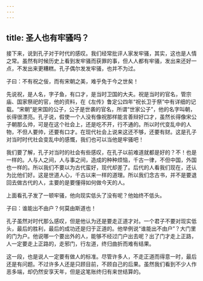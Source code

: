 ```yaml
---
---
---
```

title: 圣人也有牢骚吗？
---




接下来，说到孔子对于时代的感叹。我们经常批评人家发牢骚，其实，这也是人情之常。虽然有时候历史上看到发牢骚而获罪的事，但人人都有牢骚，发出来还好一点，不发出来更糟糕。孔子偶尔发发牢骚，也并不为过。

子曰：不有祝之佞，而有宋朝之美，难乎免于今之世矣！

先说祝，是人名，字子鱼，有口才，是当时卫国的大夫。祝是当时的官名，管宗庙、国家祭祀的官，他的资料，在《左传》鲁定公四年“祝长卫于祭”中有详细的记载。“宋朝”是宋国的公子，公子是世袭的官名，所谓“世家公子”，他的名字叫朝，长得很漂亮。孔子说，假使一个人没有像祝那样能言善辩好口才，虽然长得像宋公子朝那么帅，可是在这个社会上，还是吃不开，行不通的。所以时代变乱中的人物，不但人要帅，还要有口才。在现代社会上说来这还不够，还要有财。这是孔子对当时时代社会变乱中的感慨，我们也可以当他是牢骚吧！

我们要了解，孔子对当时的社会有些感叹，在孔子以前难道就都是好的？不！也是一样的。人与人之间，人与事之间，造成的种种烦恼，千古一律，不但中国，外国也一样的。所以我们不要以为古代蛮好，现代却差了。后代的人看我们现在，还认为比他们好。这是世道人心，千古以来一样的道理。所以我们念古书，并不是要退回去做古代的人，主要的是要懂得如何做今天的人。

上面看孔子发了一顿牢骚，他向现实低头了没有呢？他始终不低头。

子曰：谁能出不由户？何莫由斯道也！

孔子虽然对时代那么感叹，但是他认为还是要走正道才对。一个君子不要对现实低头，最后的胜利，最后的成功还是归于正道的。他举例说“谁能出不由户”？大门里的门为户。他说哪一个要出外的人，能够不经过门户出去呢？出了门才走上正路，人一定要走上正路的，走邪门，行左道，终归曲折而难有结果。

这一段，也是说人一定要有做人的标准。尽管许多人，不走正道而得意一时，最后还是有问题。不过许多人还是只顾目前，不顾自己的后果。虽然我们看到不少人作恶多端，却仍然安享天年，但是这笔账终归有来世结算的。
